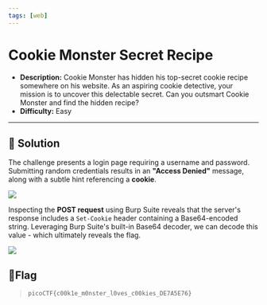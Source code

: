 ---
tags: [web]
---
# Cookie Monster Secret Recipe

- **Description:** Cookie Monster has hidden his top-secret cookie recipe somewhere on his website. As an aspiring cookie detective, your mission is to uncover this delectable secret. Can you outsmart Cookie Monster and find the hidden recipe?
- **Difficulty:** Easy

---

## 🔎 Solution
The challenge presents a login page requiring a username and password. 
Submitting random credentials results in an **"Access Denied"** message, along with a subtle hint referencing a **cookie**.
<div style={{ width: '100%', margin: '0 auto' }}>
  <img src={require("./access.png").default} style={{ width: '100%', height: 'auto' }} />
</div>

Inspecting the **POST request** using Burp Suite reveals that the server's response includes a `Set-Cookie` header containing a Base64-encoded string. 
Leveraging Burp Suite's built-in Base64 decoder, we can decode this value - which ultimately reveals the flag.
<div style={{ width: '100%', margin: '0 auto' }}>
  <img src={require("./burp.png").default} style={{ width: '100%', height: 'auto' }} />
</div>

## 🚩Flag
> `picoCTF{c00k1e_m0nster_l0ves_c00kies_DE7A5E76}`
